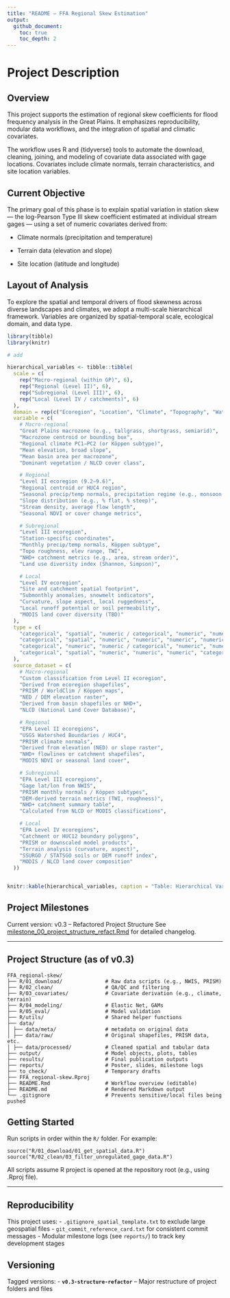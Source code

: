 ```yaml
---
title: "README – FFA Regional Skew Estimation"
output: 
  github_document:
    toc: true
    toc_depth: 2
---
```


# Project Description
## Overview

This project supports the estimation of regional skew coefficients for flood frequency analysis in the Great Plains. It emphasizes reproducibility, modular data workflows, and the integration of spatial and climatic covariates.

The workflow uses R and {tidyverse} tools to automate the download, cleaning, joining, and modeling of covariate data associated with gage locations. Covariates include climate normals, terrain characteristics, and site location variables. 

## Current Objective

The primary goal of this phase is to explain spatial variation in station skew — the log-Pearson Type III skew coefficient estimated at individual stream gages — using a set of numeric covariates derived from:

-   Climate normals (precipitation and temperature)

-   Terrain data (elevation and slope)

-   Site location (latitude and longitude)

## Layout of Analysis

To explore the spatial and temporal drivers of flood skewness across diverse landscapes and climates, we adopt a multi-scale hierarchical framework. Variables are organized by spatial-temporal scale, ecological domain, and data type.

```r
library(tibble)
library(knitr)

# add 

hierarchical_variables <- tibble::tibble(
  scale = c(
    rep("Macro-regional (within GP)", 6),
    rep("Regional (Level II)", 6),
    rep("Subregional (Level III)", 6),
    rep("Local (Level IV / catchments)", 6)
  ),
  domain = rep(c("Ecoregion", "Location", "Climate", "Topography", "Watershed", "Land Cover"), 4),
  variable = c(
    # Macro-regional
    "Great Plains macrozone (e.g., tallgrass, shortgrass, semiarid)",
    "Macrozone centroid or bounding box",
    "Regional climate PC1–PC2 (or Köppen subtype)",
    "Mean elevation, broad slope",
    "Mean basin area per macrozone",
    "Dominant vegetation / NLCD cover class",

    # Regional
    "Level II ecoregion (9.2–9.6)",
    "Regional centroid or HUC4 region",
    "Seasonal precip/temp normals, precipitation regime (e.g., monsoon index)",
    "Slope distribution (e.g., % flat, % steep)",
    "Stream density, average flow length",
    "Seasonal NDVI or cover change metrics",

    # Subregional
    "Level III ecoregion",
    "Station-specific coordinates",
    "Monthly precip/temp normals, Köppen subtype",
    "Topo roughness, elev range, TWI",
    "NHD+ catchment metrics (e.g., area, stream order)",
    "Land use diversity index (Shannon, Simpson)",

    # Local
    "Level IV ecoregion",
    "Site and catchment spatial footprint",
    "Submonthly anomalies, snowmelt indicators",
    "Curvature, slope aspect, local ruggedness",
    "Local runoff potential or soil permeability",
    "MODIS land cover diversity (TBD)"
  ),
  type = c(
    "categorical", "spatial", "numeric / categorical", "numeric", "numeric", "categorical",
    "categorical", "spatial", "numeric", "numeric", "numeric", "numeric",
    "categorical", "numeric", "numeric / categorical", "numeric", "numeric", "numeric",
    "categorical", "spatial", "numeric", "numeric", "numeric", "categorical"
  ),
  source_dataset = c(
    # Macro-regional
    "Custom classification from Level II ecoregion",
    "Derived from ecoregion shapefiles",
    "PRISM / WorldClim / Köppen maps",
    "NED / DEM elevation raster",
    "Derived from basin shapefiles or NHD+",
    "NLCD (National Land Cover Database)",

    # Regional
    "EPA Level II ecoregions",
    "USGS Watershed Boundaries / HUC4",
    "PRISM climate normals",
    "Derived from elevation (NED) or slope raster",
    "NHD+ flowlines or catchment shapefiles",
    "MODIS NDVI or seasonal land cover",

    # Subregional
    "EPA Level III ecoregions",
    "Gage lat/lon from NWIS",
    "PRISM monthly normals / Köppen subtypes",
    "DEM-derived terrain metrics (TWI, roughness)",
    "NHD+ catchment summary table",
    "Calculated from NLCD or MODIS classifications",

    # Local
    "EPA Level IV ecoregions",
    "Catchment or HUC12 boundary polygons",
    "PRISM or downscaled model products",
    "Terrain analysis (curvature, aspect)",
    "SSURGO / STATSGO soils or DEM runoff index",
    "MODIS / NLCD land cover composition"
  ))


knitr::kable(hierarchical_variables, caption = "Table: Hierarchical Variable Scaffold for Skew Modeling in the Great Plains")
```


## Project Milestones

Current version: v0.3 – Refactored Project Structure
See [milestone_00_project_structure_refact.Rmd](reports/milestone_00_project_structure_refact.Rmd) for detailed changelog.

------------------------------------------------------------------------

## Project Structure (as of v0.3)

```
FFA_regional-skew/ 
├── R/01_download/              # Raw data scripts (e.g., NWIS, PRISM) 
├── R/02_clean/                 # QA/QC and filtering 
├── R/03_covariates/            # Covariate derivation (e.g., climate, terrain) 
├── R/04_modeling/              # Elastic Net, GAMs 
├── R/05_eval/                  # Model validation 
├── R/utils/                    # Shared helper functions 
├── data/
│ ├── data/meta/                # metadata on original data
│ ├── data/raw/                 # Original shapefiles, PRISM data, etc. 
│ ├── data/processed/           # Cleaned spatial and tabular data 
├── output/                     # Model objects, plots, tables 
├── results/                    # Final publication outputs 
├── reports/                    # Poster, slides, milestone logs 
├── to_check/                   # Temporary drafts 
├── FFA_regional-skew.Rproj 
├── README.Rmd                  # Workflow overview (editable)
├── README.md                   # Rendered Markdown output
└── .gitignore                  # Prevents sensitive/local files being pushed
```

## Getting Started

Run scripts in order within the `R/` folder. For example:

```   
source("R/01_download/01_get_spatial_data.R")
source("R/02_clean/03_filter_unregulated_gage_data.R")
```
All scripts assume R project is opened at the repository root (e.g., using .Rproj file).

---

## Reproducibility

This project uses:
- `.gitignore_spatial_template.txt` to exclude large geospatial files
- `git_commit_reference_card.txt` for consistent commit messages
- Modular milestone logs (see `reports/`) to track key development stages

## Versioning

Tagged versions:
- **`v0.3-structure-refactor`** – Major restructure of project folders and files


